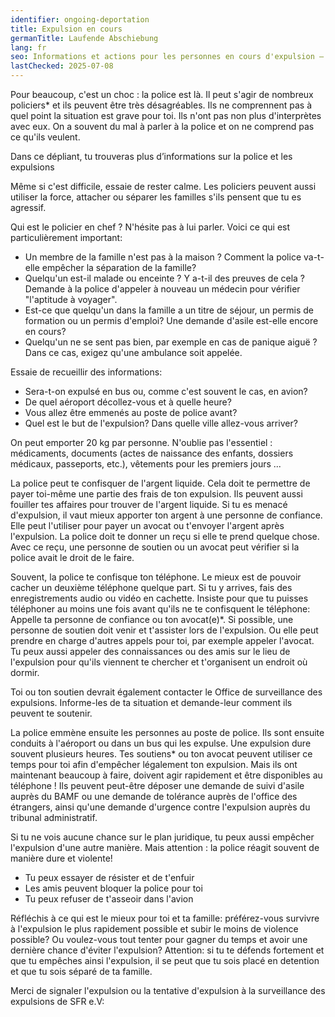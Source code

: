 ```yaml
---
identifier: ongoing-deportation
title: Expulsion en cours
germanTitle: Laufende Abschiebung
lang: fr
seo: Informations et actions pour les personnes en cours d'expulsion – droits, soutien et mesures immédiates
lastChecked: 2025-07-08
---
```


Pour beaucoup, c'est un choc : la police est là. Il peut s'agir de nombreux policiers* et ils peuvent être très désagréables. Ils ne comprennent pas à quel point la situation est grave pour toi. Ils n'ont pas non plus d'interprètes avec eux. On a souvent du mal à parler à la police et on ne comprend pas ce qu'ils veulent.

Dans ce dépliant, tu trouveras plus d’informations sur <InternalShortLink identifier="police">la police et les expulsions</InternalShortLink> 

Même si c'est difficile, essaie de rester calme. Les policiers peuvent aussi utiliser la force, attacher ou séparer les familles s'ils pensent que tu es agressif.

Qui est le policier en chef ? N'hésite pas à lui parler. Voici ce qui est particulièrement important:

- Un membre de la famille n'est pas à la maison ? Comment la police va-t-elle empêcher la séparation de la famille?
- Quelqu'un est-il malade ou enceinte ? Y a-t-il des preuves de cela ? Demande à la police d'appeler à nouveau un médecin pour vérifier "l'aptitude à voyager".
- Est-ce que quelqu'un dans la famille a un titre de séjour, un permis de formation ou un permis d'emploi? Une demande d'asile est-elle encore en cours?
- Quelqu'un ne se sent pas bien, par exemple en cas de panique aiguë ? Dans ce cas, exigez qu'une ambulance soit appelée.

Essaie de recueillir des informations:

- Sera-t-on expulsé en bus ou, comme c'est souvent le cas, en avion?
- De quel aéroport décollez-vous et à quelle heure?
- Vous allez être emmenés au poste de police avant?
- Quel est le but de l'expulsion? Dans quelle ville allez-vous arriver?

On peut emporter 20 kg par personne. N'oublie pas l'essentiel : médicaments, documents (actes de naissance des enfants, dossiers médicaux, passeports, etc.), vêtements pour les premiers jours ...

La police peut te confisquer de l'argent liquide. Cela doit te permettre de payer toi-même une partie des frais de ton expulsion. Ils peuvent aussi fouiller tes affaires pour trouver de l'argent liquide.
Si tu es menacé d'expulsion, il vaut mieux apporter ton argent à une personne de confiance. Elle peut l'utiliser pour payer un avocat ou t'envoyer l'argent après l'expulsion.
La police doit te donner un reçu si elle te prend quelque chose. Avec ce reçu, une personne de soutien ou un avocat peut vérifier si la police avait le droit de le faire.

Souvent, la police te confisque ton téléphone. Le mieux est de pouvoir cacher un deuxième téléphone quelque part. Si tu y arrives, fais des enregistrements audio ou vidéo en cachette.
Insiste pour que tu puisses téléphoner au moins une fois avant qu'ils ne te confisquent le téléphone:
Appelle ta personne de confiance ou ton avocat(e)*.
Si possible, une personne de soutien doit venir et t'assister lors de l'expulsion. Ou elle peut prendre en charge d'autres appels pour toi, par exemple appeler l'avocat.
Tu peux aussi appeler des connaissances ou des amis sur le lieu de l'expulsion pour qu'ils viennent te chercher et t'organisent un endroit où dormir.

Toi ou ton soutien devrait également contacter le <InternalShortLink identifier="contacts">Office de surveillance des expulsions</InternalShortLink>.
Informe-les de ta situation et demande-leur comment ils peuvent te soutenir.

La police emmène ensuite les personnes au poste de police. Ils sont ensuite conduits à l'aéroport ou dans un bus qui les expulse. Une expulsion dure souvent plusieurs heures.
Tes soutiens* ou ton avocat peuvent utiliser ce temps pour toi afin d'empêcher légalement ton expulsion. 
Mais ils ont maintenant beaucoup à faire, doivent agir rapidement et être disponibles au téléphone ! 
Ils peuvent peut-être déposer une demande de suivi d'asile auprès du BAMF ou une demande de tolérance auprès de l'office des étrangers, ainsi qu'une demande d'urgence contre l'expulsion auprès du tribunal administratif.

Si tu ne vois aucune chance sur le plan juridique, tu peux aussi empêcher l'expulsion d'une autre manière. Mais attention : la police réagit souvent de manière dure et violente!

- Tu peux essayer de résister et de t'enfuir
- Les amis peuvent bloquer la police pour toi
- Tu peux refuser de t'asseoir dans l'avion

<ExternalShortLink identifier="airplane"></ExternalShortLink>

<ExternalShortLink identifier="noboarderassembly_resistance"></ExternalShortLink>

Réfléchis à ce qui est le mieux pour toi et ta famille: préférez-vous survivre à l'expulsion le plus rapidement possible et subir le moins de violence possible? Ou voulez-vous tout tenter pour gagner du temps et avoir une dernière chance d'éviter l'expulsion?
Attention: si tu te défends fortement et que tu empêches ainsi l'expulsion, il se peut que tu sois placé en <InternalShortLink identifier="detention">detention</InternalShortLink> et que tu sois séparé de ta famille.

Merci de signaler l'expulsion ou la tentative d'expulsion à la surveillance des expulsions de SFR e.V:

<Address identifier="sfr_abschiebemonitoring"/>
